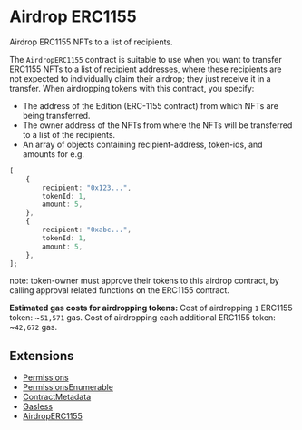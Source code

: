 # Airdrop ERC1155

Airdrop ERC1155 NFTs to a list of recipients.

The `AirdropERC1155` contract is suitable to use when you want to transfer ERC1155 NFTs to a list of recipient addresses, where these recipients are not expected to individually claim their airdrop; they just receive it in a transfer.
When airdropping tokens with this contract, you specify:

- The address of the Edition (ERC-1155 contract) from which NFTs are being transferred.
- The owner address of the NFTs from where the NFTs will be transferred to a list of the recipients.
- An array of objects containing recipient-address, token-ids, and amounts for e.g.

```typescript
[
	{
		recipient: "0x123...",
		tokenId: 1,
		amount: 5,
	},
	{
		recipient: "0xabc...",
		tokenId: 1,
		amount: 5,
	},
];
```

note: token-owner must approve their tokens to this airdrop contract, by calling approval related functions on the ERC1155 contract.

**Estimated gas costs for airdropping tokens:**
Cost of airdropping `1` ERC1155 token: ~`51,571` gas. Cost of airdropping each additional ERC1155 token: ~`42,672` gas.

## Extensions

- [Permissions](/solidity/extensions/permissions)
- [PermissionsEnumerable](/solidity/extensions/permissionsenumerable)
- [ContractMetadata](/contracts/build/extensions/general/ContractMetadata)
- [Gasless](/contracts/build/extensions)
- [AirdropERC1155](/contracts/build/extensions)
